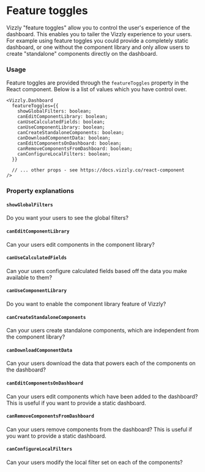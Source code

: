 # Feature toggles

Vizzly "feature toggles" allow you to control the user's experience of the dashboard.
This enables you to tailer the Vizzly experience to your users. For example using feature toggles
you could provide a completely static dashboard, or one without the component library and only allow users to create
"standalone" components directly on the dashboard.

### Usage

Feature toggles are provided through the `featureToggles` property in the React component. Below is a list of 
values which you have control over.

```tsx
<Vizzly.Dashboard
  featureToggles={{
    showGlobalFilters: boolean;
    canEditComponentLibrary: boolean;
    canUseCalculatedFields: boolean;
    canUseComponentLibrary: boolean;
    canCreateStandaloneComponents: boolean;
    canDownloadComponentData: boolean;
    canEditComponentsOnDashboard: boolean;
    canRemoveComponentsFromDashboard: boolean;
    canConfigureLocalFilters: boolean;
  }}

  // ... other props - see https://docs.vizzly.co/react-component
/>
```

### Property explanations

#### `showGlobalFilters`
Do you want your users to see the global filters?

#### `canEditComponentLibrary`
Can your users edit components in the component library?

#### `canUseCalculatedFields`
Can your users configure calculated fields based off the data you make available to them?

#### `canUseComponentLibrary`
Do you want to enable the component library feature of Vizzly?

#### `canCreateStandaloneComponents`
Can your users create standalone components, which are independent from the component library?

#### `canDownloadComponentData`
Can your users download the data that powers each of the components on the dashboard?

#### `canEditComponentsOnDashboard`
Can your users edit components which have been added to the dashboard? This is useful if you want to provide a static dashboard.

#### `canRemoveComponentsFromDashboard`
Can your users remove components from the dashboard? This is useful if you want to provide a static dashboard.

#### `canConfigureLocalFilters`
Can your users modify the local filter set on each of the components?
